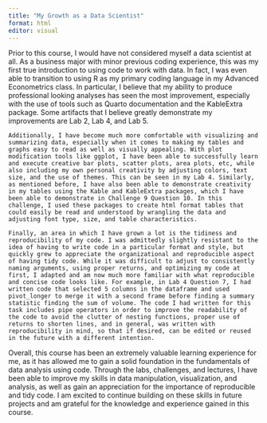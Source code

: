 ```yaml
---
title: "My Growth as a Data Scientist"
format: html
editor: visual
---
```


Prior to this course, I would have not considered myself a data scientist at all. As a business major with minor previous coding experience, this was my first true introduction to using code to work with data. In fact, I was even able to transition to using R as my primary coding language in my Advanced Econometrics class. In particular, I believe that my ability to produce professional looking analyses has seen the most improvement, especially with the use of tools such as Quarto documentation and the KableExtra package. Some artifacts that I believe greatly demonstrate my improvements are Lab 2, Lab 4, and Lab 5.

	Additionally, I have become much more comfortable with visualizing and summarizing data, especially when it comes to making my tables and graphs easy to read as well as visually appealing. With plot modification tools like ggplot, I have been able to successfully learn and execute creative bar plots, scatter plots, area plots, etc, while also including my own personal creativity by adjusting colors, text size, and the use of themes. This can be seen in my Lab 4. Similarly, as mentioned before, I have also been able to demonstrate creativity in my tables using the Kable and KableExtra packages, which I have been able to demonstrate in Challenge 9 Question 10. In this challenge, I used these packages to create html format tables that could easily be read and understood by wrangling the data and adjusting font type, size, and table characteristics.

	Finally, an area in which I have grown a lot is the tidiness and reproducibility of my code. I was admittedly slightly resistant to the idea of having to write code in a particular format and style, but quickly grew to appreciate the organizational and reproducible aspect of having tidy code. While it was difficult to adjust to consistently naming arguments, using proper returns, and optimizing my code at first, I adapted and am now much more familiar with what reproducible and concise code looks like. For example, in Lab 4 Question 7, I had written code that selected 5 columns in the dataframe and used pivot_longer to merge it with a second frame before finding a summary statistic finding the sum of volume. The code I had written for this task includes pipe operators in order to improve the readability of the code to avoid the clutter of nesting functions, proper use of returns to shorten lines, and in general, was written with reproducibility in mind, so that if desired, can be edited or reused in the future with a different intention.

Overall, this course has been an extremely valuable learning experience for me, as it has allowed me to gain a solid foundation in the fundamentals of data analysis using code. Through the labs, challenges, and lectures, I have been able to improve my skills in data manipulation, visualization, and analysis, as well as gain an appreciation for the importance of reproducible and tidy code. I am excited to continue building on these skills in future projects and am grateful for the knowledge and experience gained in this course.

	

\

\

\

